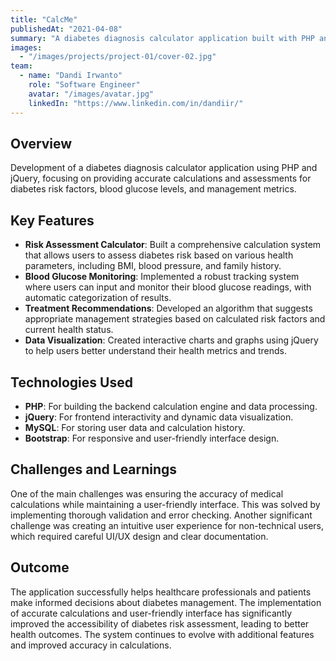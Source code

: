 ```yaml
---
title: "CalcMe"
publishedAt: "2021-04-08"
summary: "A diabetes diagnosis calculator application built with PHP and jQuery, helping healthcare professionals and patients calculate and assess diabetes risk factors and management metrics."
images:
  - "/images/projects/project-01/cover-02.jpg"
team:
  - name: "Dandi Irwanto"
    role: "Software Engineer"
    avatar: "/images/avatar.jpg"
    linkedIn: "https://www.linkedin.com/in/dandiir/"
---
```


## Overview

Development of a diabetes diagnosis calculator application using PHP and jQuery, focusing on providing accurate calculations and assessments for diabetes risk factors, blood glucose levels, and management metrics.

## Key Features

- **Risk Assessment Calculator**: Built a comprehensive calculation system that allows users to assess diabetes risk based on various health parameters, including BMI, blood pressure, and family history.
- **Blood Glucose Monitoring**: Implemented a robust tracking system where users can input and monitor their blood glucose readings, with automatic categorization of results.
- **Treatment Recommendations**: Developed an algorithm that suggests appropriate management strategies based on calculated risk factors and current health status.
- **Data Visualization**: Created interactive charts and graphs using jQuery to help users better understand their health metrics and trends.

## Technologies Used

- **PHP**: For building the backend calculation engine and data processing.
- **jQuery**: For frontend interactivity and dynamic data visualization.
- **MySQL**: For storing user data and calculation history.
- **Bootstrap**: For responsive and user-friendly interface design.

## Challenges and Learnings

One of the main challenges was ensuring the accuracy of medical calculations while maintaining a user-friendly interface. This was solved by implementing thorough validation and error checking. Another significant challenge was creating an intuitive user experience for non-technical users, which required careful UI/UX design and clear documentation.

## Outcome

The application successfully helps healthcare professionals and patients make informed decisions about diabetes management. The implementation of accurate calculations and user-friendly interface has significantly improved the accessibility of diabetes risk assessment, leading to better health outcomes. The system continues to evolve with additional features and improved accuracy in calculations.